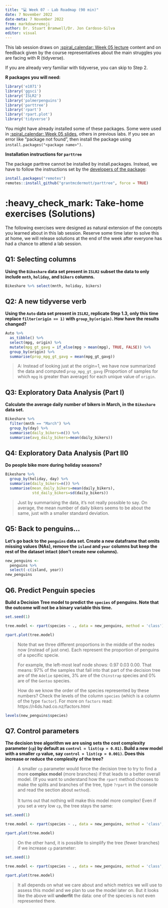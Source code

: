 ---
title: "💻 Week 07 - Lab Roadmap (90 min)"
date: 7 November 2022
date-meta: 7 November 2022
from: markdown+emoji
author: Dr. Stuart Bramwell/Dr. Jon Cardoso-Silva
editor: visual
---

This lab session draws on [:spiral_calendar: Week 05 lecture](/weeks/week05/lecture.qmd) content and on feedback given by the course representatives about the main struggles you are facing with R (tidyverse).

If you are already very familiar with tidyverse, you can skip to Step 2.

**R packages you will need:**

```{r, message=FALSE, warning=FALSE}
library('e1071')
library('ggsci')
library('ISLR2')
library('palmerpenguins')
library('parttree')
library('rpart')
library('rpart.plot')
library('tidyverse')
```

You might have already installed some of these packages. Some were used in [:spiral_calendar: Week 05 slides](/weeks/week05/lecture.qmd), others in previous labs. If you see an error like "package not found", then install the package using `install.packages("<package name>")`.

**Installation instructions for `parttree`**

The package parttree cannot be installed by install.packages. Instead, we have to follow the instructions set by the [developers of the package](https://github.com/grantmcdermott/parttree):

``` r
install.packages("remotes")
remotes::install_github("grantmcdermott/parttree", force = TRUE)
```

# :heavy_check_mark: Take-home exercises (Solutions)

The following exercises were designed as natural extension of the concepts you learned about in this lab session. Reserve some time later to solve this at home, we will release solutions at the end of the week after everyone has had a chance to attend a lab session.

## Q1: Selecting columns

**Using the `Bikeshare` data set present in `ISLR2` subset the data to only include `mnth`, `holiday`, and `bikers` columns.**

```{r}
Bikeshare %>% select(mnth, holiday, bikers)
```

## Q2: A new tidyverse verb

**Using the `Auto` data set present in `ISLR2`, replicate Step 1.3, only this time replace `filter(origin == 1)` with `group_by(origin)`. How have the results changed?**

```{r}
Auto %>% 
  as_tibble() %>% 
  select(mpg, origin) %>% 
  mutate(mpg_gt_gavg = if_else(mpg > mean(mpg), TRUE, FALSE)) %>% 
  group_by(origin) %>% 
  summarise(prop_mpg_gt_gavg = mean(mpg_gt_gavg))
```

> A: Instead of looking just at the origin=1, we have now summarized the data and computed `prop_mpg_gt_gavg` (Proportion of samples for which `mpg` is greater than average) for each unique value of `origin`.

## Q3: Exploratory Data Analysis (Part I)

**Calculate the average daily number of bikers in March, in the `Bikeshare` data set.**

```{r}
Bikeshare %>% 
  filter(mnth == "March") %>% 
  group_by(day) %>% 
  summarise(daily_bikers=n()) %>% 
  summarise(avg_daily_bikers=mean(daily_bikers))
```

## Q4: Exploratory Data Analysis (Part II0

**Do people bike more during holiday seasons?**

```{r, message=FALSE}
Bikeshare %>% 
  group_by(holiday, day) %>% 
  summarise(daily_bikers=n()) %>%
  summarise(mean_daily_bikers=mean(daily_bikers),
            std_daily_bikers=sd(daily_bikers))
```

> Just by summarising the data, it's not really possible to say. On average, the mean number of daily bikers seems to be about the same, just with a smaller standard deviation.

## Q5: Back to penguins...

**Let's go back to the `penguins` data set. Create a new dataframe that omits missing values (NAs), remove the `island` and `year` columns but keep the rest of the dataset intact (don't create new columns).**

```{r}
new_penguins <- 
  penguins %>% 
  select(-c(island, year))
new_penguins
```

## Q6. Predict Penguin species

**Build a Decision Tree model to predict the `species` of penguins. Note that the outcome will not be a binary variable this time.**

```{r}
set.seed(1)

tree.model <- rpart(species ~ ., data = new_penguins, method = 'class')

rpart.plot(tree.model)
```

> Note that we three different proportions in the middle of the nodes now (instead of just one). Each represent the proportion of penguins of a specific specie.
>
> For example, the left-most leaf node shows: 0.97 0.03 0.00. That means: 97% of the samples that fall into that part of the decision tree are of the `Adelie` species, 3% are of the `Chinstrap` species and 0% are of the `Gentoo` species.
>
> How do we know the order of the species represented by these numbers? Check the levels of the column `species` (which is a column of the type `factor`). For more on `factors` read: https://r4ds.had.co.nz/factors.html

```{r}
levels(new_penguins$species)
```

## Q7. Control parameters

**The decision tree algorithm we are using sets the cost complexity parameter (`cp`) by default as `control = list(cp = 0.01)`. Build a new model with a smaller `cp` value, say `control = list(cp = 0.001)`. Does this increase or reduce the complexity of the tree?**

> A smaller `cp` parameter would force the decision tree to try to find a more **complex model** (more branches) if that leads to a better overall model. (If you want to understand how the `rpart` method chooses to make the splits and branches of the tree, type `?rpart` in the console and read the section about `method`).\
> \
> It turns out that nothing will make this model more complex! Even if you set a very low `cp`, the tree stays the same:

```{r}

set.seed(1)

tree.model <- rpart(species ~ ., data = new_penguins, method = 'class', control=list(cp=0.00000000000001))

rpart.plot(tree.model)
```

> On the other hand, it is possible to simplify the tree (fewer branches) if we increase `cp` parameter:

```{r}

set.seed(1)

tree.model <- rpart(species ~ ., data = new_penguins, method = 'class', control=list(cp=0.4))

rpart.plot(tree.model)
```

> It all depends on what we care about and which metrics we will use to assess this model and we plan to use the model later on. But it looks like the above will **underfit** the data: one of the species is not even represented there.
